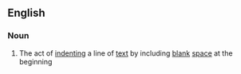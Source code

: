 ==English==

===Noun===
{{en-noun|~}}

# The act of [[indent]]ing a line of [[text]] by including [[blank]] [[space]] at the beginning
#: {{synonyms|en|indentation}}